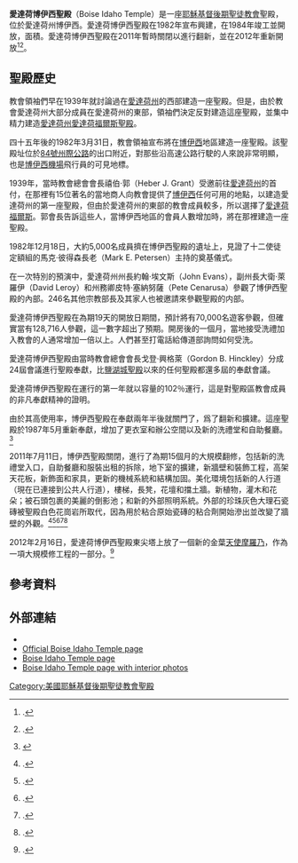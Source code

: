 {{Infobox religious building
| 名字 = 愛達荷博伊西聖殿
| 圖片 = Boise temple 2 rotate crop.jpeg
| 圖片說明 = Boise Idaho Temple
| 地圖 =
| 地圖尺寸 =
| 地圖說明 =
| 坐標 = {{coord|43|35|36.68279|N|116|16|30.12240|W|type:landmark_region:US|display=title}}
| 宗教 = [[基督教|基督教]]
| 位置 =
| 神 =
| 宗教禮儀 =
| 派別 = [[耶穌基督後期聖徒教會|耶穌基督後期聖徒教會]]
| 節日 =
| 小區 =
| 分區 =
| 基層政權 = [[波夕|博伊西]]
| 區 =
| 領地 =
| 地方行政區 =
| 州 = [[愛達荷州|愛達荷州]]
| 省 =
| 地區 =
| 國家 = [[美國|美國]]
| 行政 =
| 開光年份 =
| 狀態 =
| 傳統稱號 =
| 所有者 =
| 領導 =
| 婆多羅迦 =
| 主保聖人 =
| 官方網站 =
| 建築師 =
| 建築類型 =
| 建築風格 = [[现代建築|现代式]]
| 建築材料 =
| 建立者 =
| 資助者 =
| 總承包商 =
| 建立日期 =
| 奠基 = 1982年12月18日由馬克·彼得森長老主待
| 竣工 = 1984年5月25日至30日由戈登·興格萊會長奉獻
| 建設成本 =
| 毀壞 =
| 正立面朝向 =
| 容納人數 =
| 長度 =
| 寬度 =
| 中殿寬度 =
| 內部面積 = 3332平方公尺
| 最高高度 =
| 穹頂 =
| 外穹頂高度 =
| 內穹頂高度 =
| 外穹頂直徑 =
| 內穹頂直徑 =
| 宣禮塔 =
| 宣禮塔高度 =
| 尖塔 =
| 尖塔高度 = 34公尺
| 場地面積 = 1.9公頃
| 寺廟 =
| 紀念碑 =
| 神社 =
| 碑銘 =
| 海拔 =
| 官方名稱1 =
| 類型1 =
| 標準1 =
| 指定日期1 =
| 父列表1 =
| 參考編號1 =
| 官方名稱2 =
| 類型2 =
| 標準2 =
| 指定日期2 =
| 父列表2 = 27
| 參考編號2 =
}}

'''愛達荷博伊西聖殿'''（Boise Idaho Temple）是一座[[耶穌基督後期聖徒教會|耶穌基督後期聖徒教會]]聖殿，位於愛達荷州博伊西。愛達荷博伊西聖殿在1982年宣布興建，在1984年竣工並開放，面積{{convert|35325|sqft|m2}}。愛達荷博伊西聖殿在2011年暫時關閉以進行翻新，並在2012年重新開放<ref name= ldschurchtemples.com>{{citation |url= http://www.ldschurchtemples.com/boise/ |title= Boise Idaho Temple |publisher= LDSChurchTemples.com |first= Rick |last= Satterfield |accessdate= October 26, 2012 |archive-date= 2015-10-21 |archive-url= https://web.archive.org/web/20151021184854/http://www.ldschurchtemples.com/boise/ |dead-url= no }}.</ref><ref>{{citation |url= http://www.idahopress.com/news/local/president-thomas-monson-dedicates-boise-idaho-temple/article_5edc69c0-3216-11e2-aef1-0019bb2963f4.html |title= President Thomas Monson dedicates Boise Idaho Temple |last= Staff |date= November 19, 2012 |newspaper= [[Idaho_Press-Tribune|Idaho Press-Tribune]] |accessdate= November 26, 2012 |archive-date= 2012-12-29 |archive-url= https://web.archive.org/web/20121229042212/http://www.idahopress.com/news/local/president-thomas-monson-dedicates-boise-idaho-temple/article_5edc69c0-3216-11e2-aef1-0019bb2963f4.html |dead-url= no }}.</ref>。

==聖殿歷史==
教會領袖們早在1939年就討論過在[[愛達荷州|愛達荷州]]的西部建造一座聖殿。但是，由於教會愛達荷州大部分成員在愛達荷州的東部，領袖們決定反對建造這座聖殿，並集中精力建造[[愛達荷州愛達荷福爾斯聖殿|愛達荷州愛達荷福爾斯聖殿]]。

四十五年後的1982年3月31日，教會領袖宣布將在[[博伊西|博伊西]]地區建造一座聖殿。該聖殿址位於[[84號州際公路_(俄勒岡州至猶他州)|84號州際公路]]的出口附近，對那些沿高速公路行駛的人來說非常明顯，也是[[波夕機場|博伊西機場]]飛行員的可見地標。

1939年，當時教會總會會長禧伯‧郭（Heber J. Grant）受邀前往[[愛達荷州|愛達荷州]]的首付，在那裡有15位著名的當地商人向教會提供了[[博伊西|博伊西]]任何可用的地點，以建造愛達荷州的第一座聖殿，但由於愛達荷州的東部的教會成員較多，所以選擇了[[愛達荷福爾斯|愛達荷福爾斯]]。郭會長告訴這些人，當博伊西地區的會員人數增加時，將在那裡建造一座聖殿。

1982年12月18日，大約5,000名成員擠在博伊西聖殿的遺址上，見證了十二使徒定額組的馬克·彼得森長老（Mark E. Petersen）主持的奠基儀式。

在一次特別的預演中，愛達荷州州長約翰·埃文斯（John Evans），副州長大衛·萊羅伊（David Leroy）和州務卿皮特·塞納努薩（Pete Cenarusa）參觀了博伊西聖殿的內部。246名其他宗教部長及其家人也被邀請來參觀聖殿的内部。

愛達荷博伊西聖殿在為期19天的開放日期間，預計將有70,000名遊客參觀，但確實當有128,716人參觀，這一數字超出了預期。開房後的一個月，當地接受洗禮加入教會的人通常增加一倍以上。人們甚至打電話給傳道部詢問如何受洗。

愛達荷博伊西聖殿由當時教會總會會長戈登·興格萊（Gordon B. Hinckley）分成24屆會議進行聖殿奉獻，比[[鹽湖城聖殿|鹽湖城聖殿]]以來的任何聖殿都還多屆的奉獻會議。

愛達荷博伊西聖殿在運行的第一年就以容量的102％運行，這是對聖殿區教會成員的非凡奉獻精神的證明。

由於其高使用率，博伊西聖殿在奉獻兩年半後就關門了，爲了翻新和擴建。這座聖殿於1987年5月重新奉獻，增加了更衣室和辦公空間以及新的洗禮堂和自助餐廳。<ref>{{cite web |author1=Rick Satterfield |title=Boise Idaho Temple ChurchofJesusChristTemples.org |url=https://churchofjesuschristtemples.org/boise-idaho-temple/ |website=Temples of The Church of Jesus Christ of Latter-day Saints |accessdate=2021-04-27 |archive-date=2021-08-03 |archive-url=https://web.archive.org/web/20210803221534/https://churchofjesuschristtemples.org/boise-idaho-temple/ |dead-url=no }}</ref>

2011年7月11日，博伊西聖殿關閉，進行了為期15個月的大規模翻修，包括新的洗禮堂入口，自助餐廳和服裝出租的拆除，地下室的擴建，新牆壁和裝飾工程，高架天花板，新飾面和家具，更新的機械系統和結構加固。美化環境包括新的人行道（現在已連接到公共人行道），樓梯，長凳，花壇和擋土牆。新植物，灌木和花朵；被石頭包裹的美麗的倒影池；和新的外部照明系統。外部的珍珠灰色大理石瓷磚被聖殿白色花崗岩所取代，因為用於粘合原始瓷磚的粘合劑開始滲出並改變了牆壁的外觀。<ref name="ldschurchtemples.com">{{citation|url=https://churchofjesuschristtemples.org/boise-idaho-temple/ |title=Boise Idaho Temple |publisher=ChurchofJesusChristTemples.com |first=Rick |last=Satterfield |access-date=October 26, 2012 }}.</ref><ref>{{citation |url= http://www.idahopress.com/news/local/president-thomas-monson-dedicates-boise-idaho-temple/article_5edc69c0-3216-11e2-aef1-0019bb2963f4.html |title= President Thomas Monson dedicates Boise Idaho Temple |last= Staff |date= November 19, 2012 |newspaper= [[Idaho_Press-Tribune|Idaho Press-Tribune]] |access-date= November 26, 2012 |archive-date= 2012-12-29 |archive-url= https://web.archive.org/web/20121229042212/http://www.idahopress.com/news/local/president-thomas-monson-dedicates-boise-idaho-temple/article_5edc69c0-3216-11e2-aef1-0019bb2963f4.html |dead-url= no }}.</ref><ref>{{citation |url= http://www.idahostatesman.com/2012/10/10/2305492/mormon-church-completes-renovation.html |title= Inside the Mormons' sacred space in Boise |first= Bill |last= Roberts |date= October 10, 2012 |newspaper= [[Idaho_Statesman|Idaho Statesman]] |access-date= October 26, 2012 }}.</ref><ref>{{citation |url= http://www.idahopress.com/members/temple-opens-doors-boise-lds-landmark-renovated-will-reopen-in/article_95a5bf4c-1367-11e2-b1a8-001a4bcf887a.html |title= Temple Opens Doors: Boise LDS landmark renovated, will reopen in November |first= John |last= Funk |date= October 11, 2012 |newspaper= [[Idaho_Press-Tribune|Idaho Press-Tribune]] |access-date= October 26, 2012 |archive-date= 2021-04-29 |archive-url= https://web.archive.org/web/20210429224604/https://www.idahopress.com/members/temple-opens-doors-boise-lds-landmark-renovated-will-reopen-in/article_95a5bf4c-1367-11e2-b1a8-001a4bcf887a.html |dead-url= no }}.</ref><ref>{{citation |first= Justin |last= Corr |date= October 13, 2012 |title= Thousands tour renovated LDS temple |url= http://www.ktvb.com/home/Thousands-of-all-faiths-tour-renovated-temple-174046641.html |publisher= [[KTVB|KTVB]] |access-date= October 26, 2012 |url-status= dead |archive-url= https://web.archive.org/web/20121017055159/http://www.ktvb.com/home/Thousands-of-all-faiths-tour-renovated-temple-174046641.html |archive-date= October 17, 2012 }}.</ref>

2012年2月16日，愛達荷博伊西聖殿東尖塔上放了一個新的金葉[[摩羅乃天使|天使摩羅乃]]，作為一項大規模修工程的一部分。<ref>{{citation |first= Glenna |last= Christensen |title= Renovation of LDS Boise temple will be completed soon |url= http://www.idahostatesman.com/2012/07/21/2196542/renovation-of-lds-boise-temple.html |newspaper= [[Idaho_Statesman|Idaho Statesman]] |date= July 21, 2012 |archive-url= http://nl.newsbank.com/nl-search/we/Archives?s_site=idahostatesman&p_multi=IDSB%7C&p_product=IDSB&p_theme=idsb&p_action=search&p_maxdocs=200&p_text_search-0=Renovation%20of%20LDS%20Boise%20temple%20will%20be%20completed%20soon&s_dispstring=Renovation%20of%20LDS%20Boise%20temple%20will%20be%20completed%20soon |archive-date= July 21, 2012 |format= NewsBank |url-access=subscription }}.</ref>

==參考資料==
{{reflist}}

==外部連結==
* {{commonscat-inline|Boise Idaho Temple}}
* [http://www.lds.org/church/temples/boise-idaho Official Boise Idaho Temple page] {{Wayback|url=http://www.lds.org/church/temples/boise-idaho |date=20151021202931 }}
* [http://www.ldschurchtemples.com/boise/ Boise Idaho Temple page] {{Wayback|url=http://www.ldschurchtemples.com/boise/ |date=20151021184854 }}
* [https://www.webcitation.org/query?url=http://www.geocities.com/Athens/Rhodes/5539/boise.html&date=2009-10-25+10:28:09 Boise Idaho Temple page with interior photos]

{{耶穌基督後期聖徒教會聖殿}}

[[Category:美國耶穌基督後期聖徒教會聖殿|Category:美國耶穌基督後期聖徒教會聖殿]]